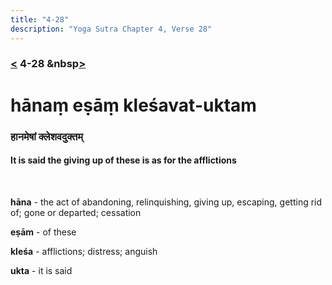 ```yaml
---
title: "4-28"
description: "Yoga Sutra Chapter 4, Verse 28"
---
```


### [<](/Chapter-4/4-27/) 4-28 &nbsp[>](/Chapter-4/4-29/)

# hānaṃ eṣāṃ kleśavat-uktam

### हानमेषां क्लेशवदुक्तम्

#### It is said the giving up of these is as for the afflictions

<br />

**hāna** - the act of abandoning, relinquishing, giving up, escaping, getting rid of; gone or departed; cessation

**eṣām** - of these

**kleśa** - afflictions; distress; anguish

**ukta** - it is said

<br />
